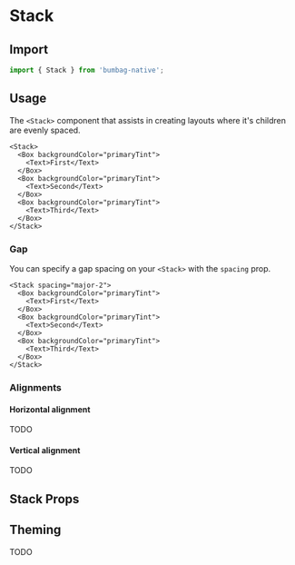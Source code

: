 
# Stack

## Import

```jsx
import { Stack } from 'bumbag-native';
```

## Usage

The `<Stack>` component that assists in creating layouts where it's children are evenly spaced.

```jsx-live
<Stack>
  <Box backgroundColor="primaryTint">
    <Text>First</Text>
  </Box>
  <Box backgroundColor="primaryTint">
    <Text>Second</Text>
  </Box>
  <Box backgroundColor="primaryTint">
    <Text>Third</Text>
  </Box>
</Stack>
```

### Gap

You can specify a gap spacing on your `<Stack>` with the `spacing` prop.

```jsx-live
<Stack spacing="major-2">
  <Box backgroundColor="primaryTint">
    <Text>First</Text>
  </Box>
  <Box backgroundColor="primaryTint">
    <Text>Second</Text>
  </Box>
  <Box backgroundColor="primaryTint">
    <Text>Third</Text>
  </Box>
</Stack>
```

### Alignments

#### Horizontal alignment

TODO

#### Vertical alignment

TODO

## Stack Props


## Theming

TODO
